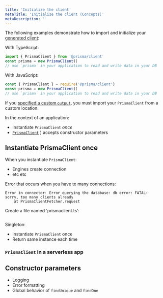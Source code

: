 ```yaml
---
title: 'Initialize the client'
metaTitle: 'Initialize the client (Concepts)'
metaDescription: ''
---
```


<TopBlock>

The following examples demonstrate how to import and initialize your [generated client](generating-prisma-client):

With TypeScript:

```ts
import { PrismaClient } from '@prisma/client'
const prisma = new PrismaClient()
// use `prisma` in your application to read and write data in your DB
```

With JavaScript:

```js
const { PrismaClient } = require('@prisma/client')
const prisma = new PrismaClient()
// use `prisma` in your application to read and write data in your DB
```

If you [specified a custom `output`](generating-prisma-client#using-a-custom-output-path), you must import your `PrismaClient` from a custom location.

In the context of an application:

* Instantiate `PrismaClient` _once_
* [`PrismaClient`](../../../../reference/api-reference/prisma-client-reference#prismaclient) <span class="api"></span>) accepts constructor parameters

</TopBlock>

## Instantiate <inlinecode>PrismaClient</inlinecode> once

When you instantiate `PrismaClient`:

* Engines create connection
* etc etc

Error that occurs when you have to many connections:

```
Error in connector: Error querying the database: db error: FATAL: sorry, too many clients already
    at PrismaClientFetcher.request
```

Create a file named 'prismaclient.ts':

```ts
```

Singleton:

* Instantiate `PrismaClient` once
* Return same instance each time

### `PrismaClient` in a serverless app

## Constructor parameters

* Logging
* Error formatting
* Global behavior of `findUnique` and `findOne`